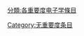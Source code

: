 {{catmore1|[[Wikipedia:电子学专题|Wikipedia:电子学专题]]}}
{{Articles by Importance|topic=电子学|project=电子学|format=TOC}}
{{emptycat}}

[[分類:各重要度电子学條目|分類:各重要度电子学條目]]
[[Category:无重要度条目|Category:无重要度条目]]